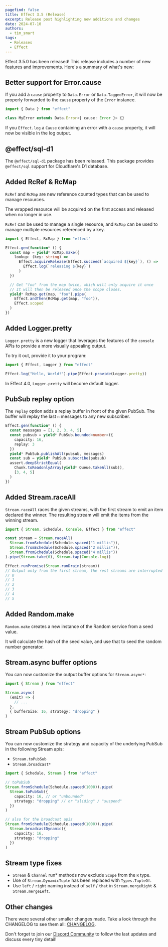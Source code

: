 ```yaml
---
pagefind: false
title: Effect 3.5 (Release)
excerpt: Release post highlighting new additions and changes
date: 2024-07-10
authors:
  - tim_smart
tags:
  - Releases
  - Effect
---
```


Effect 3.5.0 has been released! This release includes a number of new features
and improvements. Here's a summary of what's new:

## Better support for Error.cause

If you add a `cause` property to `Data.Error` or `Data.TaggedError`, it will now be properly
forwarded to the `cause` property of the `Error` instance.

```ts
import { Data } from "effect"

class MyError extends Data.Error<{ cause: Error }> {}
```

If you `Effect.log` a `Cause` containing an error with a `cause` property, it will now be
visible in the log output.

## @effect/sql-d1

The `@effect/sql-d1` package has been released. This package provides `@effect/sql` support
for Cloudflare's D1 database.

## Added RcRef & RcMap

`RcRef` and `RcMap` are new reference counted types that can be used to manage resources.

The wrapped resource will be acquired on the first access and released when no longer in use.

`RcRef` can be used to manage a single resource, and `RcMap` can be used to manage
multiple resources referenced by a key.

```ts
import { Effect, RcMap } from "effect"

Effect.gen(function* () {
  const map = yield* RcMap.make({
    lookup: (key: string) =>
      Effect.acquireRelease(Effect.succeed(`acquired ${key}`), () =>
        Effect.log(`releasing ${key}`)
      )
  })

  // Get "foo" from the map twice, which will only acquire it once
  // It will then be released once the scope closes.
  yield* RcMap.get(map, "foo").pipe(
    Effect.andThen(RcMap.get(map, "foo")),
    Effect.scoped
  )
})
```

## Added Logger.pretty

`Logger.pretty` is a new logger that leverages the features of the `console` APIs to provide a more visually appealing output.

To try it out, provide it to your program:

```ts
import { Effect, Logger } from "effect"

Effect.log("Hello, World!").pipe(Effect.provide(Logger.pretty))
```

In Effect 4.0, `Logger.pretty` will become default logger.

## PubSub replay option

The `replay` option adds a replay buffer in front of the given PubSub. The buffer will
replay the last `n` messages to any new subscriber.

```ts
Effect.gen(function* () {
  const messages = [1, 2, 3, 4, 5]
  const pubsub = yield* PubSub.bounded<number>({
    capacity: 16,
    replay: 3
  })
  yield* PubSub.publishAll(pubsub, messages)
  const sub = yield* PubSub.subscribe(pubsub)
  assert.deepStrictEqual(
    Chunk.toReadonlyArray(yield* Queue.takeAll(sub)),
    [3, 4, 5]
  )
})
```

## Added Stream.raceAll

`Stream.raceAll` races the given streams, with the first stream to emit an item declared the
winner. The resulting stream will emit the items from the winning stream.

```ts
import { Stream, Schedule, Console, Effect } from "effect"

const stream = Stream.raceAll(
  Stream.fromSchedule(Schedule.spaced("1 millis")),
  Stream.fromSchedule(Schedule.spaced("2 millis")),
  Stream.fromSchedule(Schedule.spaced("4 millis"))
).pipe(Stream.take(6), Stream.tap(Console.log))

Effect.runPromise(Stream.runDrain(stream))
// Output only from the first stream, the rest streams are interrupted
// 0
// 1
// 2
// 3
// 4
// 5
```

## Added Random.make

`Random.make` creates a new instance of the Random service from a seed value.

It will calculate the hash of the seed value, and use that to seed the random number generator.

## Stream.async buffer options

You can now customize the output buffer options for `Stream.async*`:

```ts
import { Stream } from "effect"

Stream.async(
  (emit) => {
    // ...
  },
  { bufferSize: 16, strategy: "dropping" }
)
```

## Stream PubSub options

You can now customize the strategy and capacity of the underlying PubSub in the following
Stream apis:

- `Stream.toPubSub`
- `Stream.broadcast*`

```ts
import { Schedule, Stream } from "effect"

// toPubSub
Stream.fromSchedule(Schedule.spaced(1000)).pipe(
  Stream.toPubSub({
    capacity: 16, // or "unbounded"
    strategy: "dropping" // or "sliding" / "suspend"
  })
)

// also for the broadcast apis
Stream.fromSchedule(Schedule.spaced(1000)).pipe(
  Stream.broadcastDynamic({
    capacity: 16,
    strategy: "dropping"
  })
)
```

## Stream type fixes

- `Stream` & `Channel` run\* methods now exclude `Scope` from the `R` type.
- Use of `Stream.DynamicTuple` has been replaced with `Types.TupleOf`.
- Use `left` / `right` naming instead of `self` / `that` in `Stream.mergeRight` & `Stream.mergeLeft`.

## Other changes

There were several other smaller changes made. Take a look through the CHANGELOG to see them all: [CHANGELOG](https://github.com/Effect-TS/effect/blob/main/packages/effect/CHANGELOG.md).

Don't forget to join our [Discord Community](https://discord.gg/effect-ts) to follow the last updates and discuss every tiny detail!
